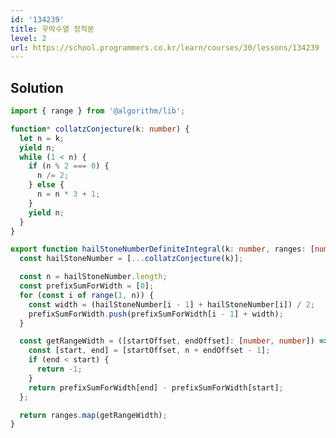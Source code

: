 ```yaml
---
id: '134239'
title: 우박수열 정적분
level: 2
url: https://school.programmers.co.kr/learn/courses/30/lessons/134239
---
```


## Solution

```typescript filename="solution.ts" copy
import { range } from '@algorithm/lib';

function* collatzConjecture(k: number) {
  let n = k;
  yield n;
  while (1 < n) {
    if (n % 2 === 0) {
      n /= 2;
    } else {
      n = n * 3 + 1;
    }
    yield n;
  }
}

export function hailStoneNumberDefiniteIntegral(k: number, ranges: [number, number][]): number[] {
  const hailStoneNumber = [...collatzConjecture(k)];

  const n = hailStoneNumber.length;
  const prefixSumForWidth = [0];
  for (const i of range(1, n)) {
    const width = (hailStoneNumber[i - 1] + hailStoneNumber[i]) / 2;
    prefixSumForWidth.push(prefixSumForWidth[i - 1] + width);
  }

  const getRangeWidth = ([startOffset, endOffset]: [number, number]) => {
    const [start, end] = [startOffset, n + endOffset - 1];
    if (end < start) {
      return -1;
    }
    return prefixSumForWidth[end] - prefixSumForWidth[start];
  };

  return ranges.map(getRangeWidth);
}
```

